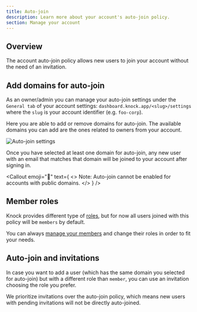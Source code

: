 ```yaml
---
title: Auto-join
description: Learn more about your account's auto-join policy.
section: Manage your account
---
```



## Overview

The account auto-join policy allows new users to join your account without the need of an invitation.

## Add domains for auto-join

As an owner/admin you can manage your auto-join settings under the `General tab` of your account settings: `dashboard.knock.app/<slug>/settings` where the `slug` is your account identifier (e.g. `foo-corp`).

Here you are able to add or remove domains for auto-join.
The available domains you can add are the ones related to owners from your account.

![Auto-join settings](/images/manage-your-account/auto-join-settings.png)

Once you have selected at least one domain for auto-join, any new user with an email that matches that domain will be joined to your account after signing in.

<Callout
  emoji="🚨"
  text={
    <>
      <span className="font-bold">Note:</span> Auto-join cannot be enabled for
      accounts with public domains.
    </>
  }
/>

## Member roles

Knock provides different type of [roles](/manage-your-account/roles-and-permissions), but for now all users joined with this policy will be `members` by default.

You can always [manage your members](/manage-your-account/managing-members) and change their roles in order to fit your needs.

## Auto-join and invitations

In case you want to add a user (which has the same domain you selected for auto-join) but with a different role than `member`, you can use an invitation choosing the role you prefer.

We prioritize invitations over the auto-join policy, which means new users with pending invitations will not be directly auto-joined.
